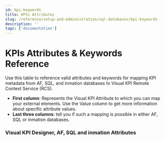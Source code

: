 ```yaml
---
id: kpi-keywords
title: KPIs Attributes
slug: /reference/setup-and-administration/sql-databases/kpi-keywords
description: ''
tags: ['documentation']
---
```



# KPIs Attributes & Keywords Reference

Use this table to reference valid attributes and keywords for mapping KPI metadata from AF, SQL, and inmation databases to Visual KPI Remote Context Service (RCS).

- **First column**: Represents the Visual KPI Attribute to which you can map your external elements. Use the Value column to get more information about specific attribute values.
- **Last three columns**: tell you if such a mapping is possible in either AF, SQL or inmation databases.

### Visual KPI Designer, AF, SQL and inmation Attributes

<JsonToTable jsonData={table} />